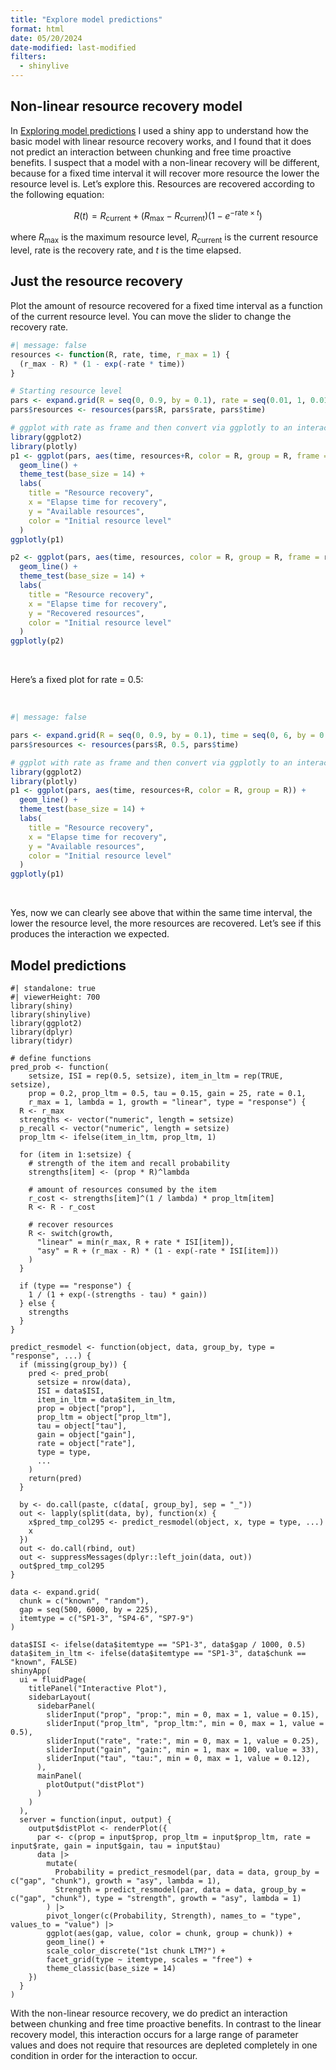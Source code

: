 ```yaml
---
title: "Explore model predictions"
format: html
date: 05/20/2024
date-modified: last-modified
filters:
  - shinylive
---
```


## Non-linear resource recovery model

In [Exploring model predictions](model-explore.qmd) I used a shiny app to understand how the basic model with linear resource recovery works, and I found that it does not predict an interaction between chunking and free time proactive benefits. I suspect that a model with a non-linear recovery will be different, because for a fixed time interval it will recover more resource the lower the resource level is. Let's explore this. Resources are recovered according to the following equation:

$$
R(t) = R_{\text{current}} + (R_{\text{max}} - R_{\text{current}})(1 - e^{-\text{rate} \times t})
$$

where $R_{\text{max}}$ is the maximum resource level, $R_{\text{current}}$ is the current resource level, $\text{rate}$ is the recovery rate, and $t$ is the time elapsed.

## Just the resource recovery

Plot the amount of resource recovered for a fixed time interval as a function of the current resource level. You can move the slider to change the recovery rate.

```r
#| message: false
resources <- function(R, rate, time, r_max = 1) {
  (r_max - R) * (1 - exp(-rate * time))
}

# Starting resource level
pars <- expand.grid(R = seq(0, 0.9, by = 0.1), rate = seq(0.01, 1, 0.01), time = seq(0, 6, by = 0.1))
pars$resources <- resources(pars$R, pars$rate, pars$time)

# ggplot with rate as frame and then convert via ggplotly to an interactive plot
library(ggplot2)
library(plotly)
p1 <- ggplot(pars, aes(time, resources+R, color = R, group = R, frame = rate)) +
  geom_line() +
  theme_test(base_size = 14) +
  labs(
    title = "Resource recovery",
    x = "Elapse time for recovery",
    y = "Available resources",
    color = "Initial resource level"
  )
ggplotly(p1)

p2 <- ggplot(pars, aes(time, resources, color = R, group = R, frame = rate)) +
  geom_line() +
  theme_test(base_size = 14) +
  labs(
    title = "Resource recovery",
    x = "Elapse time for recovery",
    y = "Recovered resources",
    color = "Initial resource level"
  )
ggplotly(p2)
```

<br>

Here's a fixed plot for rate = 0.5:

<br>

```r
#| message: false

pars <- expand.grid(R = seq(0, 0.9, by = 0.1), time = seq(0, 6, by = 0.1))
pars$resources <- resources(pars$R, 0.5, pars$time)

# ggplot with rate as frame and then convert via ggplotly to an interactive plot
library(ggplot2)
library(plotly)
p1 <- ggplot(pars, aes(time, resources+R, color = R, group = R)) +
  geom_line() +
  theme_test(base_size = 14) +
  labs(
    title = "Resource recovery",
    x = "Elapse time for recovery",
    y = "Available resources",
    color = "Initial resource level"
  )
ggplotly(p1)
```

<br>

Yes, now we can clearly see above that within the same time interval, the lower the resource level, the more resources are recovered. Let's see if this produces the interaction we expected.

## Model predictions

::: {.column-page-right}

```shinylive-r
#| standalone: true
#| viewerHeight: 700
library(shiny)
library(shinylive)
library(ggplot2)
library(dplyr)
library(tidyr)

# define functions
pred_prob <- function(
    setsize, ISI = rep(0.5, setsize), item_in_ltm = rep(TRUE, setsize),
    prop = 0.2, prop_ltm = 0.5, tau = 0.15, gain = 25, rate = 0.1,
    r_max = 1, lambda = 1, growth = "linear", type = "response") {
  R <- r_max
  strengths <- vector("numeric", length = setsize)
  p_recall <- vector("numeric", length = setsize)
  prop_ltm <- ifelse(item_in_ltm, prop_ltm, 1)

  for (item in 1:setsize) {
    # strength of the item and recall probability
    strengths[item] <- (prop * R)^lambda

    # amount of resources consumed by the item
    r_cost <- strengths[item]^(1 / lambda) * prop_ltm[item]
    R <- R - r_cost

    # recover resources
    R <- switch(growth,
      "linear" = min(r_max, R + rate * ISI[item]),
      "asy" = R + (r_max - R) * (1 - exp(-rate * ISI[item]))
    )
  }

  if (type == "response") {
    1 / (1 + exp(-(strengths - tau) * gain))
  } else {
    strengths
  }
}

predict_resmodel <- function(object, data, group_by, type = "response", ...) {
  if (missing(group_by)) {
    pred <- pred_prob(
      setsize = nrow(data),
      ISI = data$ISI,
      item_in_ltm = data$item_in_ltm,
      prop = object["prop"],
      prop_ltm = object["prop_ltm"],
      tau = object["tau"],
      gain = object["gain"],
      rate = object["rate"],
      type = type,
      ...
    )
    return(pred)
  }

  by <- do.call(paste, c(data[, group_by], sep = "_"))
  out <- lapply(split(data, by), function(x) {
    x$pred_tmp_col295 <- predict_resmodel(object, x, type = type, ...)
    x
  })
  out <- do.call(rbind, out)
  out <- suppressMessages(dplyr::left_join(data, out))
  out$pred_tmp_col295
}

data <- expand.grid(
  chunk = c("known", "random"),
  gap = seq(500, 6000, by = 225),
  itemtype = c("SP1-3", "SP4-6", "SP7-9")
)

data$ISI <- ifelse(data$itemtype == "SP1-3", data$gap / 1000, 0.5)
data$item_in_ltm <- ifelse(data$itemtype == "SP1-3", data$chunk == "known", FALSE)
shinyApp(
  ui = fluidPage(
    titlePanel("Interactive Plot"),
    sidebarLayout(
      sidebarPanel(
        sliderInput("prop", "prop:", min = 0, max = 1, value = 0.15),
        sliderInput("prop_ltm", "prop_ltm:", min = 0, max = 1, value = 0.5),
        sliderInput("rate", "rate:", min = 0, max = 1, value = 0.25),
        sliderInput("gain", "gain:", min = 1, max = 100, value = 33),
        sliderInput("tau", "tau:", min = 0, max = 1, value = 0.12),
      ),
      mainPanel(
        plotOutput("distPlot")
      )
    )
  ),
  server = function(input, output) {
    output$distPlot <- renderPlot({
      par <- c(prop = input$prop, prop_ltm = input$prop_ltm, rate = input$rate, gain = input$gain, tau = input$tau)
      data |>
        mutate(
          Probability = predict_resmodel(par, data = data, group_by = c("gap", "chunk"), growth = "asy", lambda = 1),
          Strength = predict_resmodel(par, data = data, group_by = c("gap", "chunk"), type = "strength", growth = "asy", lambda = 1)
        ) |>
        pivot_longer(c(Probability, Strength), names_to = "type", values_to = "value") |>
        ggplot(aes(gap, value, color = chunk, group = chunk)) +
        geom_line() +
        scale_color_discrete("1st chunk LTM?") +
        facet_grid(type ~ itemtype, scales = "free") +
        theme_classic(base_size = 14)
    })
  }
)
```

:::


With the non-linear resource recovery, we do predict an interaction between chunking and free time proactive benefits. In contrast to the linear recovery model, this interaction occurs for a large range of parameter values and does not require that resources are depleted completely in one condition in order for the interaction to occur.

